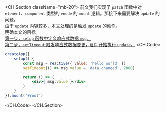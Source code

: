 <CH.Section className="mb-20">
前文我们实现了 `patch` 函数中对 `element`、`component` 类型的 `vnode`
的 `mount` 逻辑。那接下来需要解决 `update` 的问题。  
由于 `update` 内容较多，本文处理的是触发 `update` 的动作。
<br />
明确本文的目标。  
[第一步，`setup` 函数中定义响应式数据 `msg`。](focus://demo.jsx#2:3,6:9)  
[第二步，`setTimeout` 触发响应式数据变更，`组件` 开始执行 `update`。](focus://demo.jsx#4,7)
<CH.Code>
```jsx demo.jsx
createApp({
	setup() {
		const msg = reactive({ value: 'hello world' })
		setTimeout(() => msg.value = 'data changed', 2000)

		return () => (
			<div>{ msg.value }</div>
		)
	}
}).mount('#root')

```
</CH.Code>
</CH.Section>
